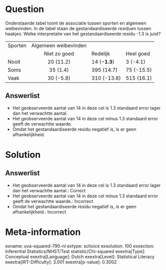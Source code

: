 Question
========

Onderstaande tabel toont de associatie tussen sporten en algemeen
welbevinden. In de tabel staan de gestandaardiseerde residuen tussen
haakjes. Welke interpretatie van het gestandaardiseerde residu -1.3 is
juist?

  --------- ---------------------- --------------- ------------
  Sporten    Algemeen welbevinden                  
                 Niet zo goed         Redelijk      Heel goed
  Nooit           20 (11.2)         14 (**-1.3**)    3 (-4.1)
  Soms             35 (1.4)          395 (14.7)     75 (-15.5)
  Vaak            30 (-5.8)          310 (-13.8)    515 (16.1)
  --------- ---------------------- --------------- ------------

Answerlist
----------

* Het geobserveerde aantal van 14 in deze cel is 1.3 standaard error lager dan het verwachtte aantal.
* Het geobserveerde aantal van 14 in deze cel minus 1.3 standaard error geeft de verwachtte waarde.
* Omdat het gestandaardiseerde residu negatief is, is er geen afhankelijkheid.

Solution
========

Answerlist
----------

* Het geobserveerde aantal van 14 in deze cel is 1.3 standaard error lager dan het verwachtte aantal.: Correct
* Het geobserveerde aantal van 14 in deze cel minus 1.3 standaard error geeft de verwachtte waarde.: Incorrect
* Omdat het gestandaardiseerde residu negatief is, is er geen afhankelijkheid.: Incorrect

Meta-information
================
exname: uva-squared-790-nl
extype: schoice
exsolution: 100
exsection: Inferential Statistics/NHST/Test statistic/Chi-squared
exextra[Type]: Conceptual
exextra[Language]: Dutch
exextra[Level]: Statistical Literacy
exextra[IRT-Difficulty]: 3.001
exextra[p-value]: 0.3002
